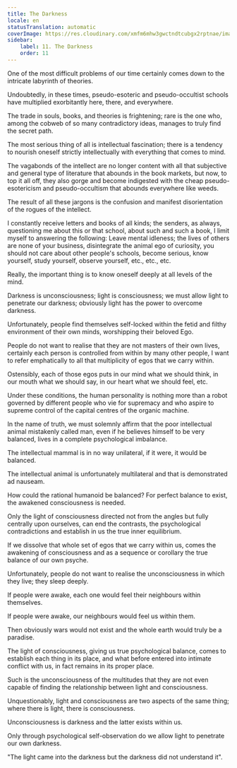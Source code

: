 ```yaml
---
title: The Darkness
locale: en
statusTranslation: automatic
coverImage: https://res.cloudinary.com/xmfm6mhw3gwctndtcubgx2rptnae/image/upload/v1741354419/small_cover_la_gran_rebelion_28716e29d2.webp
sidebar:
    label: 11. The Darkness
    order: 11
---
```

One of the most difficult problems of our time certainly comes down to the intricate labyrinth of theories.

Undoubtedly, in these times, pseudo-esoteric and pseudo-occultist schools have multiplied exorbitantly here, there, and everywhere.

The trade in souls, books, and theories is frightening; rare is the one who, among the cobweb of so many contradictory ideas, manages to truly find the secret path.

The most serious thing of all is intellectual fascination; there is a tendency to nourish oneself strictly intellectually with everything that comes to mind.

The vagabonds of the intellect are no longer content with all that subjective and general type of literature that abounds in the book markets, but now, to top it all off, they also gorge and become indigested with the cheap pseudo-esotericism and pseudo-occultism that abounds everywhere like weeds.

The result of all these jargons is the confusion and manifest disorientation of the rogues of the intellect.

I constantly receive letters and books of all kinds; the senders, as always, questioning me about this or that school, about such and such a book, I limit myself to answering the following: Leave mental idleness; the lives of others are none of your business, disintegrate the animal ego of curiosity, you should not care about other people's schools, become serious, know yourself, study yourself, observe yourself, etc., etc., etc.

Really, the important thing is to know oneself deeply at all levels of the mind.

Darkness is unconsciousness; light is consciousness; we must allow light to penetrate our darkness; obviously light has the power to overcome darkness.

Unfortunately, people find themselves self-locked within the fetid and filthy environment of their own minds, worshipping their beloved Ego.

People do not want to realise that they are not masters of their own lives, certainly each person is controlled from within by many other people, I want to refer emphatically to all that multiplicity of egos that we carry within.

Ostensibly, each of those egos puts in our mind what we should think, in our mouth what we should say, in our heart what we should feel, etc.

Under these conditions, the human personality is nothing more than a robot governed by different people who vie for supremacy and who aspire to supreme control of the capital centres of the organic machine.

In the name of truth, we must solemnly affirm that the poor intellectual animal mistakenly called man, even if he believes himself to be very balanced, lives in a complete psychological imbalance.

The intellectual mammal is in no way unilateral, if it were, it would be balanced.

The intellectual animal is unfortunately multilateral and that is demonstrated ad nauseam.

How could the rational humanoid be balanced? For perfect balance to exist, the awakened consciousness is needed.

Only the light of consciousness directed not from the angles but fully centrally upon ourselves, can end the contrasts, the psychological contradictions and establish in us the true inner equilibrium.

If we dissolve that whole set of egos that we carry within us, comes the awakening of consciousness and as a sequence or corollary the true balance of our own psyche.

Unfortunately, people do not want to realise the unconsciousness in which they live; they sleep deeply.

If people were awake, each one would feel their neighbours within themselves.

If people were awake, our neighbours would feel us within them.

Then obviously wars would not exist and the whole earth would truly be a paradise.

The light of consciousness, giving us true psychological balance, comes to establish each thing in its place, and what before entered into intimate conflict with us, in fact remains in its proper place.

Such is the unconsciousness of the multitudes that they are not even capable of finding the relationship between light and consciousness.

Unquestionably, light and consciousness are two aspects of the same thing; where there is light, there is consciousness.

Unconsciousness is darkness and the latter exists within us.

Only through psychological self-observation do we allow light to penetrate our own darkness.

"The light came into the darkness but the darkness did not understand it".

